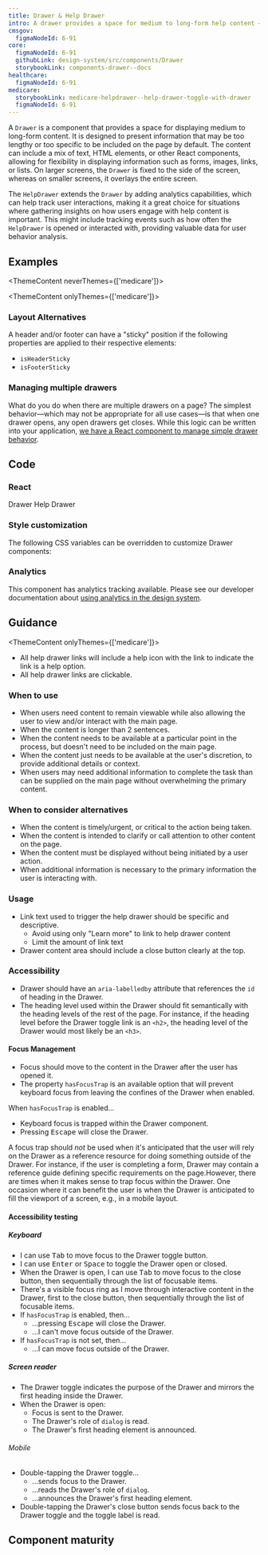 ```yaml
---
title: Drawer & Help Drawer
intro: A drawer provides a space for medium to long-form help content — content that's too long or not common enough to warrant being on the page by default.
cmsgov:
  figmaNodeId: 6-91
core:
  figmaNodeId: 6-91
  githubLink: design-system/src/components/Drawer
  storybookLink: components-drawer--docs
healthcare:
  figmaNodeId: 6-91
medicare:
  storybookLink: medicare-helpdrawer--help-drawer-toggle-with-drawer
  figmaNodeId: 6-91
---
```


A `Drawer` is a component that provides a space for displaying medium to long-form content. It is designed to present information that may be too lengthy or too specific to be included on the page by default. The content can include a mix of text, HTML elements, or other React components, allowing for flexibility in displaying information such as forms, images, links, or lists. On larger screens, the `Drawer` is fixed to the side of the screen, whereas on smaller screens, it overlays the entire screen.

The `HelpDrawer` extends the `Drawer` by adding analytics capabilities, which can help track user interactions, making it a great choice for situations where gathering insights on how users engage with help content is important. This might include tracking events such as how often the `HelpDrawer` is opened or interacted with, providing valuable data for user behavior analysis.

## Examples

<ThemeContent neverThemes={['medicare']}>

<StorybookExample componentName="drawer" storyId="components-drawer--default" minHeight={500} />

</ThemeContent>

<ThemeContent onlyThemes={['medicare']}>

<StorybookExample
  componentName="drawer"
  storyId="medicare-helpdrawer--help-drawer-toggle-with-drawer"
  minHeight={500}
/>

</ThemeContent>

### Layout Alternatives

A header and/or footer can have a "sticky" position if the following properties are applied to their respective elements:

- `isHeaderSticky`
- `isFooterSticky`

<StorybookExample
  componentName="sticky-drawer"
  storyId="components-drawer--default"
  minHeight={300}
  controls="isHeaderSticky:!true"
/>

### Managing multiple drawers

What do you do when there are multiple drawers on a page? The simplest behavior—which may not be appropriate for all use cases—is that when one drawer opens, any open drawers get closes. While this logic can be written into your application, [we have a React component to manage simple drawer behavior](/storybook/?path=/docs/components-drawermanager--docs).

## Code

### React

<ReactDocsLinks>
  <ReactDocsLink storyId="components-drawer--docs">Drawer</ReactDocsLink>
  <ReactDocsLink storyId="components-helpdawer--docs">Help Drawer</ReactDocsLink>
</ReactDocsLinks>

### Style customization

The following CSS variables can be overridden to customize Drawer components:

<ComponentThemeOptions componentname="drawer" />

### Analytics

This component has analytics tracking available. Please see our developer documentation about [using analytics in the design system](/getting-started/for-developers/#analytics).

## Guidance

<ThemeContent onlyThemes={['medicare']}>

- All help drawer links will include a help icon with the link to indicate the link is a help option.
- All help drawer links are clickable.

</ThemeContent>

### When to use

- When users need content to remain viewable while also allowing the user to view and/or interact with the main page.
- When the content is longer than 2 sentences.
- When the content needs to be available at a particular point in the process, but doesn't need to be included on the main page.
- When the content just needs to be available at the user's discretion, to provide additional details or context.
- When users may need additional information to complete the task than can be supplied on the main page without overwhelming the primary content.

### When to consider alternatives

- When the content is timely/urgent, or critical to the action being taken.
- When the content is intended to clarify or call attention to other content on the page.
- When the content must be displayed without being initiated by a user action.
- When additional information is necessary to the primary information the user is interacting with.

### Usage

- Link text used to trigger the help drawer should be specific and descriptive.
  - Avoid using only "Learn more" to link to help drawer content
  - Limit the amount of link text
- Drawer content area should include a close button clearly at the top.

### Accessibility

- Drawer should have an `aria-labelledby` attribute that references the `id` of heading in the Drawer.
- The heading level used within the Drawer should fit semantically with the heading levels of the rest of the page. For instance, if the heading level before the Drawer toggle link is an `<h2>`, the heading level of the Drawer would most likely be an `<h3>`.

#### Focus Management

- Focus should move to the content in the Drawer after the user has opened it.
- The property `hasFocusTrap` is an available option that will prevent keyboard focus from leaving the confines of the Drawer when enabled.

When `hasFocusTrap` is enabled...

- Keyboard focus is trapped within the Drawer component.
- Pressing <kbd>Escape</kbd> will close the Drawer.

A focus trap should _not_ be used when it's anticipated that the user will rely on the Drawer as a reference resource for doing something outside of the Drawer. For instance, if the user is completing a form, Drawer may contain a reference guide defining specific requirements on the page.However, there are times when it makes sense to trap focus within the Drawer. One occasion where it can benefit the user is when the Drawer is anticipated to fill the viewport of a screen, e.g., in a mobile layout.

#### Accessibility testing

##### Keyboard

- I can use <kbd>Tab</kbd> to move focus to the Drawer toggle button.
- I can use <kbd>Enter</kbd> or <kbd>Space</kbd> to toggle the Drawer open or closed.
- When the Drawer is open, I can use <kbd>Tab</kbd> to move focus to the close button, then sequentially through the list of focusable items.
- There's a visible focus ring as I move through interactive content in the Drawer, first to the close button, then sequentially through the list of focusable items.
- If `hasFocusTrap` is enabled, then...
  - ...pressing <kbd>Escape</kbd> will close the Drawer.
  - ...I can't move focus outside of the Drawer.
- If `hasFocusTrap` is not set, then...
  - ...I can move focus outside of the Drawer.

##### Screen reader

- The Drawer toggle indicates the purpose of the Drawer and mirrors the first heading inside the Drawer.
- When the Drawer is open:
  - Focus is sent to the Drawer.
  - The Drawer's role of `dialog` is read.
  - The Drawer's first heading element is announced.

###### Mobile

- Double-tapping the Drawer toggle...
  - ...sends focus to the Drawer.
  - ...reads the Drawer's role of `dialog`.
  - ...announces the Drawer's first heading element.
- Double-tapping the Drawer's close button sends focus back to the Drawer toggle and the toggle label is read.

## Component maturity

<MaturityChecklist
  a11yStandards={true}
  color={true}
  forcedColors={true}
  screenReaders={true}
  keyboardNavigable={true}
  storybook={true}
  responsive={true}
  spanish={true}
  completeUiKit={false}
  responsiveUiKit={false}
  tokensInCode={true}
  tokensInSketch={true}
/>
